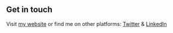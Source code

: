 ## Get in touch

Visit [my website](http://sahulnotsodev.vercel.app/) or find me on other platforms: [Twitter](https://twitter.com/sahul_22_jr) & [LinkedIn](https://linkedin.com/in/sahulkumarparida)
